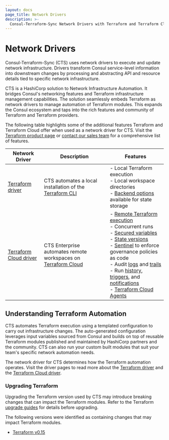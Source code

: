 ```yaml
---
layout: docs
page_title: Network Drivers
description: >-
  Consul-Terraform-Sync Network Drivers with Terraform and Terraform Cloud
---
```


# Network Drivers

Consul-Terraform-Sync (CTS) uses network drivers to execute and update network infrastructure. Drivers transform Consul service-level information into downstream changes by processing and abstracting API and resource details tied to specific network infrastructure.

CTS is a HashiCorp solution to Network Infrastructure Automation. It bridges Consul's networking features and Terraform infrastructure management capabilities. The solution seamlessly embeds Terraform as network drivers to manage automation of Terraform modules. This expands the Consul ecosystem and taps into the rich features and community of Terraform and Terraform providers.

The following table highlights some of the additional features Terraform and Terraform Cloud offer when used as a network driver for CTS. Visit the [Terraform product page](https://www.hashicorp.com/products/terraform) or [contact our sales team](https://www.hashicorp.com/contact-sales) for a comprehensive list of features.

| Network Driver | Description | Features |
| -------------- | ----------- | -------- |
| [Terraform driver](/docs/nia/network-drivers/terraform) | CTS automates a local installation of the [Terraform CLI](https://www.terraform.io/) | - Local Terraform execution <br/> - Local workspace directories <br/> - [Backend options](/docs/nia/configuration#backend) available for state storage <br/> |
| [Terraform Cloud driver](/docs/nia/network-drivers/terraform-cloud) | CTS Enterprise automates remote workspaces on [Terraform Cloud](https://www.terraform.io/cloud-docs) | - [Remote Terraform execution](https://www.terraform.io/cloud-docs/run/remote-operations) <br/> - Concurrent runs <br/> - [Secured variables](https://www.terraform.io/cloud-docs/workspaces/variables) <br/> - [State versions](https://www.terraform.io/cloud-docs/workspaces/state) <br/> - [Sentinel](https://www.terraform.io/cloud-docs/sentinel) to enforce governance policies as code <br/> - Audit [logs](https://www.terraform.io/enterprise/admin/infrastructure/logging) and [trails](https://www.terraform.io/cloud-docs/api-docs/audit-trails) <br/> - Run [history](https://www.terraform.io/cloud-docs/run/manage), [triggers](https://www.terraform.io/cloud-docs/workspaces/settings/run-triggers), and [notifications](https://www.terraform.io/cloud-docs/workspaces/settings/notifications) <br/> - [Terraform Cloud Agents](https://www.terraform.io/cloud-docs/agents) |

## Understanding Terraform Automation

CTS automates Terraform execution using a templated configuration to carry out infrastructure changes. The auto-generated configuration leverages input variables sourced from Consul and builds on top of reusable Terraform modules published and maintained by HashiCorp partners and the community. CTS can also run your custom built modules that suit your team's specific network automation needs.

The network driver for CTS determines how the Terraform automation operates. Visit the driver pages to read more about the [Terraform driver](/docs/nia/network-drivers/terraform) and the [Terraform Cloud driver](/docs/nia/network-drivers/terraform-cloud).

### Upgrading Terraform

Upgrading the Terraform version used by CTS may introduce breaking changes that can impact the Terraform modules. Refer to the Terraform [upgrade guides](https://www.terraform.io/language/upgrade-guides) for details before upgrading.

The following versions were identified as containing changes that may impact Terraform modules.

- [Terraform v0.15](https://www.terraform.io/language/v1.1.x/upgrade-guides/0-15)
